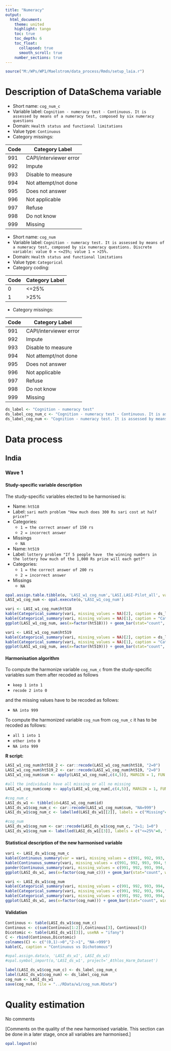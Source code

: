 ```yaml
---
title: "Numeracy"
output: 
  html_document:
    theme: united
    highlight: tango
    toc: true
    toc_depth: 6
    toc_float:
      collapsed: true
      smooth_scroll: true
    number_sections: true
---
```


<!-- ########################################################## --> 

<!-- # Installation, loading packages -->
<!-- **R script:** -->



```r
source("M:/WPs/WP1/Maelstrom/data_process/Rmds/setup_laia.r")
```

<!-- ########################################################## --> 

# Description of DataSchema variable 

* Short name: `cog_num_c`
* Variable label: `Cognition - numeracy test - Continuous. It is assessed by means of a numeracy test, composed by six numeracy questions`
* Domain: `Health status and functional limitations`
* Value type: `Continuous`
* Category missings: 

**Code** | **Category Label**
----| ------------------
991 | CAPI/interviewer error
992 | Impute
993 | Disable to measure
994 | Not attempt/not done
995 | Does not answer
996 | Not applicable
997 | Refuse
998 | Do not know
999 | Missing



* Short name: `cog_num`
* Variable label: `Cognition - numeracy test. It is assessed by means of a numeracy test, composed by six numeracy questions. Discrete variable: value 0 = <=25%; value 1 = >25%.`
* Domain: `Health status and functional limitations`
* Value type: `Categorical`
* Category coding:

**Code** | **Category Label**
-------- | ------------------
0        | <=25%
1        | >25%

* Category missings: 

**Code** | **Category Label**
----| ------------------
991 | CAPI/interviewer error
992 | Impute
993 | Disable to measure
994 | Not attempt/not done
995 | Does not answer
996 | Not applicable
997 | Refuse
998 | Do not know
999 | Missing

```r
ds_label <- "Cognition - numeracy test"
ds_label_cog_num_c <- "Cognition - numeracy test - Continuous. It is assessed by means of a numeracy test, composed by six numeracy questions"
ds_label_cog_num <- "Cognition - numeracy test. It is assessed by means of a numeracy test, composed by six numeracy questions. Discrete variable: value 0 = <=25%; value 1 = >25%"
```



<!-- ########################################################## --> 

# Data process

## India

### Wave 1 

#### Study-specific variable description

The study-specific variables elected to be harmonised is:


* Name: `ht518`
* Label: `sari math problem "How much does 300 Rs sari cost at half price?"`
* Categories:
    + `1 = the correct answer of 150 rs`
    + `2 = incorrect answer`
* Missings
   + `NA` 

* Name: `ht519`
* Label: `lottery problem "If 5 people have  the winning numbers in the lottery how much of the 1,000 Rs prize will each get?"`
* Categories:
    + `1 = the correct answer of 200 rs`
    + `2 = incorrect answer`
* Missings
   + `NA` 


```r
opal.assign.table.tibble(o, 'LASI_w1_cog_num','LASI.LASI-Pilot_all', variables=list('ht518','ht519'), missings = TRUE)
LASI_w1_cog_num <- opal.execute(o,'LASI_w1_cog_num')
```

```r
vari <- LASI_w1_cog_num$ht518
kable(Categorical_summary(vari, missing_values = NA)[2], caption = ds_label)
kable(Categorical_summary(vari, missing_values = NA)[1], caption = "Category")
ggplot(LASI_w1_cog_num, aes(x=factor(ht518))) + geom_bar(stat="count", width=0.4, fill="steelblue") + xlab("Numeracy") + ylab("Frequency")

vari <- LASI_w1_cog_num$ht519
kable(Categorical_summary(vari, missing_values = NA)[2], caption = ds_label) 
kable(Categorical_summary(vari, missing_values = NA)[1], caption = "Category")
ggplot(LASI_w1_cog_num, aes(x=factor(ht519))) + geom_bar(stat="count", width=0.4, fill="steelblue") + xlab("Numeracy") + ylab("Frequency")
```

#### Harmonisation algorithm

To compute the harmonize variable `cog_num_c` from the study-specific variables sum them after recoded as follows

* `keep 1 into 1`
* `recode 2 into 0`

and the missing values have to be recoded as follows:

* `NA into 999`

To compute the harmonized variable `cog_num` from `cog_num_c` it has to be recoded as follows:

* `all 1 into 1` 
* `other into 0` 
* `NA into 999`

**R script:**

```r
LASI_w1_cog_num$ht518_2 <- car::recode(LASI_w1_cog_num$ht518, "2=0")
LASI_w1_cog_num$ht519_2 <- car::recode(LASI_w1_cog_num$ht519, "2=0")
LASI_w1_cog_num$sum <- apply(LASI_w1_cog_num[,c(4,5)], MARGIN = 1, FUN = sum)

#all the individuals have all missing or all no missing
LASI_w1_cog_num$comp <- apply(LASI_w1_cog_num[,c(4,5)], MARGIN = 1, FUN = function(x) sum(is.na(x)) )

#cog_num_c
LASI_ds_w1 <- tibble(id=LASI_w1_cog_num$id)
LASI_ds_w1$cog_num_c <- car::recode(LASI_w1_cog_num$sum, "NA=999")
LASI_ds_w1$cog_num_c <- labelled(LASI_ds_w1[[2]], labels = c("Missing"=999, "Do not know"=998, "Refuse"=997, "Not applicable"=996, "Does not answer"=995,  "Not attempt not done"=994, "Disable to measure"=993, "Impute"=992, "CAPI interviewer error"=991))

#cog_num
LASI_ds_w1$cog_num <- car::recode(LASI_ds_w1$cog_num_c, "2=1; 1=0")
LASI_ds_w1$cog_num <- labelled(LASI_ds_w1[[3]], labels = c("<=25%"=0, ">25%"=1, "Missing"=999, "Do not know"=998, "Refuse"=997, "Not applicable"=996, "Does not answer"=995,  "Not attempt not done"=994, "Disable to measure"=993, "Impute"=992, "CAPI interviewer error"=991))
```

#### Statistical description of the new harmonised variable
```r
vari <- LASI_ds_w1$cog_num_c
kable(Continuous_summary(var = vari, missing_values = c(991, 992, 993, 994, 995, 996, 997, 998, 999))[3], caption = ds_label)
kable(Continuous_summary(vari, missing_values = c(991, 992, 993, 994, 995, 996, 997, 998, 999))[2], caption = "Values")
pander(Continuous_summary(vari, missing_values = c(991, 992, 993, 994, 995, 996, 997, 998, 999))$summary, caption = "Summary")
ggplot(LASI_ds_w1, aes(x=factor(cog_num_c))) + geom_bar(stat="count", width=0.4, fill="steelblue") + xlab("Numeracy") + ylab("Frequency")

vari <- LASI_ds_w1$cog_num
kable(Categorical_summary(vari, missing_values = c(991, 992, 993, 994, 995, 996, 997, 998, 999))[3], caption = ds_label) 
kable(Categorical_summary(vari, missing_values = c(991, 992, 993, 994, 995, 996, 997, 998, 999))[1], caption = "Category")
kable(Categorical_summary(vari, missing_values = c(991, 992, 993, 994, 995, 996, 997, 998, 999))[2], caption = "Type of missing")
ggplot(LASI_ds_w1, aes(x=factor(cog_num))) + geom_bar(stat="count", width=0.4, fill="steelblue") + xlab("Numeracy") + ylab("Frequency")
```

#### Validation
```r
Continous <- table(LASI_ds_w1$cog_num_c)
Continous <- c(sum(Continous[1:2]),Continous[3], Continous[4])
Dicotomic <- table(LASI_ds_w1[[3]], useNA = "ifany")
C <- rbind(Continous,Dicotomic)
colnames(C) <- c("(0,1)->0","2->1", "NA->999") 
kable(C, caption = "Continuous vs Dichotomous")
```

```r
#opal.assign.data(o, 'LASI_ds_w1', LASI_ds_w1)
#opal.symbol_import(o,'LASI_ds_w1', project='_Athlos_Harm_Dataset')

label(LASI_ds_w1$cog_num_c) <- ds_label_cog_num_c
label(LASI_ds_w1$cog_num) <- ds_label_cog_num
cog_num <- LASI_ds_w1
save(cog_num, file = "../RData/w1/cog_num.RData")
```



# Quality estimation

No comments

[Comments on the quality of the new harmonised variable. This section can be done in a later stage, once all variables are harmonised.]



```r
opal.logout(o)
```


